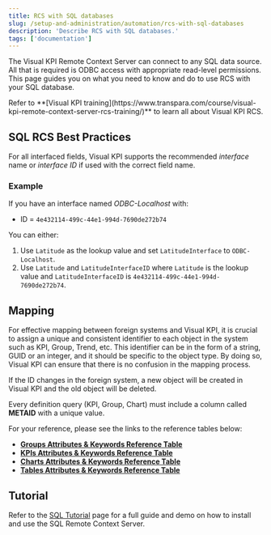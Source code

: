 ```yaml
---
title: RCS with SQL databases
slug: /setup-and-administration/automation/rcs-with-sql-databases
description: 'Describe RCS with SQL databases.'
tags: ['documentation']
---
```


The Visual KPI Remote Context Server can connect to any SQL data source. All that is required is ODBC access with appropriate read-level permissions. This page guides you on what you need to know and do to use RCS with your SQL database.

<Callout type="training" title="Training">
Refer to **[Visual KPI training](https://www.transpara.com/course/visual-kpi-remote-context-server-rcs-training/)** to learn all about Visual KPI RCS.
</Callout>

## SQL RCS Best Practices

For all interfaced fields, Visual KPI supports the recommended _interface_ name or _interface ID_ if used with the correct field name.

### Example

If you have an interface named _ODBC-Localhost_ with:
- ID = `4e432114-499c-44e1-994d-7690de272b74`

You can either:
1. Use `Latitude` as the lookup value and set `LatitudeInterface` to `ODBC-Localhost`.
2. Use `Latitude` and `LatitudeInterfaceID` where `Latitude` is the lookup value and `LatitudeInterfaceID` is `4e432114-499c-44e1-994d-7690de272b74`.

## Mapping

For effective mapping between foreign systems and Visual KPI, it is crucial to assign a unique and consistent identifier to each object in the system such as KPI, Group, Trend, etc. This identifier can be in the form of a string, GUID or an integer, and it should be specific to the object type. By doing so, Visual KPI can ensure that there is no confusion in the mapping process. 

<Callout type="note">
If the ID changes in the foreign system, a new object will be created in Visual KPI and the old object will be deleted.
</Callout>

Every definition query (KPI, Group, Chart) must include a column called **METAID** with a unique value.

For your reference, please see the links to the reference tables below:

- **[Groups Attributes & Keywords Reference Table](/reference/setup-and-administration/sql-databases/group-keywords)**
- **[KPIs Attributes & Keywords Reference Table](/reference/setup-and-administration/sql-databases/kpi-keywords)**
- **[Charts Attributes & Keywords Reference Table](/reference/setup-and-administration/sql-databases/charts-keywords)**
- **[Tables Attributes & Keywords Reference Table](/reference/setup-and-administration/sql-databases/table-keywords)**

## Tutorial

Refer to the [SQL Tutorial](/setup-and-administration/automation/rcs-sql-tutorial) page for a full guide and demo on how to install and use the SQL Remote Context Server.